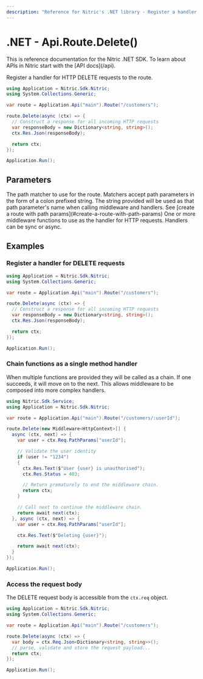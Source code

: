 ```yaml
---
description: "Reference for Nitric's .NET library - Register a handler for HTTP DELETE requests to the route."
---
```


# .NET - Api.Route.Delete()

<Note>
  This is reference documentation for the Nitric .NET SDK. To learn about APIs
  in Nitric start with the [API docs](/api).
</Note>

Register a handler for HTTP DELETE requests to the route.

```csharp
using Application = Nitric.Sdk.Nitric;
using System.Collections.Generic;

var route = Application.Api("main").Route("/customers");

route.Delete(async (ctx) => {
  // Construct a response for all incoming HTTP requests
  var responseBody = new Dictionary<string, string>();
  ctx.Res.Json(responseBody);

  return ctx;
});

Application.Run();
```

## Parameters

<Properties>
  <Property name="match" type="string" required>
    The path matcher to use for the route. Matchers accept path parameters in
    the form of a colon prefixed string. The string provided will be used as
    that path parameter's name when calling middleware and handlers. See [create
    a route with path params](#create-a-route-with-path-params)
  </Property>
  <Property
    name="...middleware"
    type="Middleware&lt;HttpContext&gt; or Func&lt;HttpContext, HttpContext&gt;"
    required
  >
    One or more middleware functions to use as the handler for HTTP requests.
    Handlers can be sync or async.
  </Property>
</Properties>

## Examples

### Register a handler for DELETE requests

```csharp
using Application = Nitric.Sdk.Nitric;
using System.Collections.Generic;

var route = Application.Api("main").Route("/customers");

route.Delete(async (ctx) => {
  // Construct a response for all incoming HTTP requests
  var responseBody = new Dictionary<string, string>();
  ctx.Res.Json(responseBody);

  return ctx;
});

Application.Run();
```

### Chain functions as a single method handler

When multiple functions are provided they will be called as a chain. If one succeeds, it will move on to the next. This allows middleware to be composed into more complex handlers.

```csharp
using Nitric.Sdk.Service;
using Application = Nitric.Sdk.Nitric;

var route = Application.Api("main").Route("/customers/:userId");

route.Delete(new Middleware<HttpContext>[] {
  async (ctx, next) => {
    var user = ctx.Req.PathParams["userId"];

    // Validate the user identity
    if (user != "1234")
    {
      ctx.Res.Text($"User {user} is unauthorised");
      ctx.Res.Status = 403;

      // Return prematurely to end the middleware chain.
      return ctx;
    }

    // Call next to continue the middleware chain.
    return await next(ctx);
  }, async (ctx, next) => {
    var user = ctx.Req.PathParams["userId"];

    ctx.Res.Text($"Deleting {user}");

    return await next(ctx);
  }
});

Application.Run();
```

### Access the request body

The DELETE request body is accessible from the `ctx.req` object.

```csharp
using Application = Nitric.Sdk.Nitric;
using System.Collections.Generic;

var route = Application.Api("main").Route("/customers");

route.Delete(async (ctx) => {
  var body = ctx.Req.Json<Dictionary<string, string>>();
  // parse, validate and store the request payload...
  return ctx;
});

Application.Run();
```
